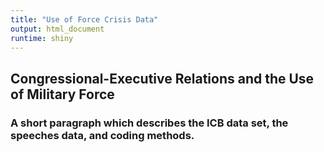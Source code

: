 ```yaml
---
title: "Use of Force Crisis Data"
output: html_document
runtime: shiny
---
```


## Congressional-Executive Relations and the Use of Military Force
### A short paragraph which describes the ICB data set, the speeches data, and coding methods.

